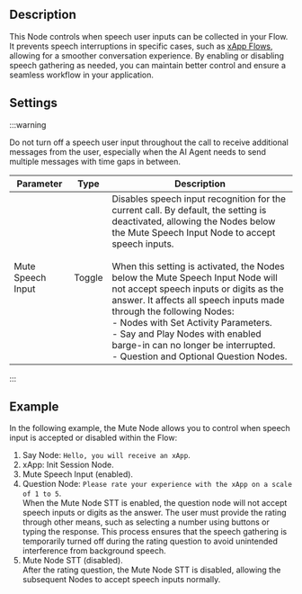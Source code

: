 

## Description
<div class="divider"></div>

This Node controls when speech user inputs can be collected in your Flow.
It prevents speech interruptions in specific cases, such as [xApp Flows](https://docs.cognigy.com/ai/resource/node-reference/xApp/overview/), allowing for a smoother conversation experience.
By enabling or disabling speech gathering as needed,
you can maintain better control and ensure a seamless workflow in your application.

## Settings

:::warning

  Do not turn off a speech user input throughout the call to receive additional messages from the user, especially when the AI Agent needs to send multiple messages with time gaps in between.  

  | Parameter         | Type   | Description                                                                                                                                                                                                                                                                                                                                                                                                                                                                                                                                                                          |
  |-------------------|--------|--------------------------------------------------------------------------------------------------------------------------------------------------------------------------------------------------------------------------------------------------------------------------------------------------------------------------------------------------------------------------------------------------------------------------------------------------------------------------------------------------------------------------------------------------------------------------------------|
  | Mute Speech Input | Toggle | Disables speech input recognition for the current call. By default, the setting is deactivated, allowing the Nodes below the Mute Speech Input Node to accept speech inputs. <br /><br /> When this setting is activated, the Nodes below the Mute Speech Input Node will not accept speech inputs or digits as the answer.  It affects all speech inputs made through the following Nodes:<br /> - Nodes with Set Activity Parameters. <br /> - Say and Play Nodes with enabled barge-in can no longer be interrupted.<br /> - Question and Optional Question Nodes. |

:::

## Example

In the following example, the Mute Node allows you to control when speech input is accepted or disabled within the Flow:

1. Say Node: `Hello, you will receive an xApp`.
2. xApp: Init Session Node.
3. Mute Speech Input (enabled).
4. Question Node: `Please rate your experience with the xApp on a scale of 1 to 5`.<br />When the Mute Node STT is enabled, the question node will not accept speech inputs or digits as the answer. The user must provide the rating through other means, such as selecting a number using buttons or typing the response. This process ensures that the speech gathering is temporarily turned off during the rating question to avoid unintended interference from background speech.
5. Mute Node STT (disabled). <br /> After the rating question, the Mute Node STT is disabled, allowing the subsequent Nodes to accept speech inputs normally.